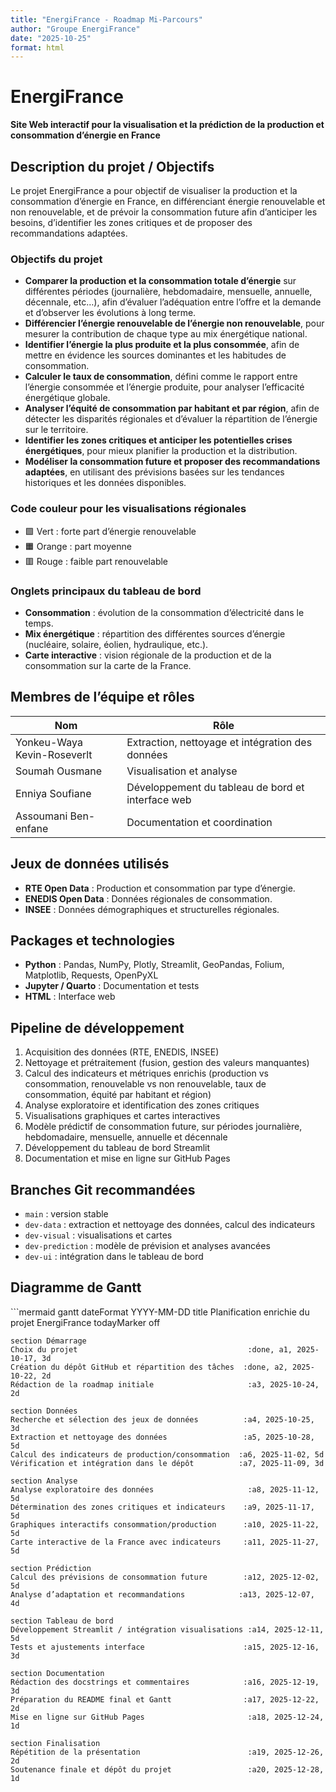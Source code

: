 ```yaml
---
title: "EnergiFrance - Roadmap Mi-Parcours"
author: "Groupe EnergiFrance"
date: "2025-10-25"
format: html
---
```


# EnergiFrance

**Site Web interactif pour la visualisation et la prédiction de la production et consommation d'énergie en France**

## Description du projet / Objectifs

Le projet EnergiFrance a pour objectif de visualiser la production et la consommation d’énergie en France, en différenciant énergie renouvelable et non renouvelable, et de prévoir la consommation future afin d’anticiper les besoins, d’identifier les zones critiques et de proposer des recommandations adaptées.

### Objectifs du projet

- **Comparer la production et la consommation totale d’énergie** sur différentes périodes (journalière, hebdomadaire, mensuelle, annuelle, décennale, etc...), afin d’évaluer l’adéquation entre l’offre et la demande et d’observer les évolutions à long terme.  
- **Différencier l’énergie renouvelable de l’énergie non renouvelable**, pour mesurer la contribution de chaque type au mix énergétique national.  
- **Identifier l’énergie la plus produite et la plus consommée**, afin de mettre en évidence les sources dominantes et les habitudes de consommation.  
- **Calculer le taux de consommation**, défini comme le rapport entre l’énergie consommée et l’énergie produite, pour analyser l’efficacité énergétique globale.  
- **Analyser l’équité de consommation par habitant et par région**, afin de détecter les disparités régionales et d’évaluer la répartition de l’énergie sur le territoire.  
- **Identifier les zones critiques et anticiper les potentielles crises énergétiques**, pour mieux planifier la production et la distribution.  
- **Modéliser la consommation future et proposer des recommandations adaptées**, en utilisant des prévisions basées sur les tendances historiques et les données disponibles.

### Code couleur pour les visualisations régionales

- 🟩 Vert : forte part d’énergie renouvelable  
- 🟧 Orange : part moyenne  
- 🟥 Rouge : faible part renouvelable

### Onglets principaux du tableau de bord

- **Consommation** : évolution de la consommation d’électricité dans le temps.  
- **Mix énergétique** : répartition des différentes sources d’énergie (nucléaire, solaire, éolien, hydraulique, etc.).  
- **Carte interactive** : vision régionale de la production et de la consommation sur la carte de la France.

## Membres de l'équipe et rôles

| Nom                         | Rôle                                              |
| --------------------------- | ------------------------------------------------- |
| Yonkeu-Waya Kevin-Roseverlt | Extraction, nettoyage et intégration des données |
| Soumah Ousmane              | Visualisation et analyse                          |
| Enniya Soufiane             | Développement du tableau de bord et interface web|
| Assoumani Ben-enfane        | Documentation et coordination                     |

## Jeux de données utilisés

- **RTE Open Data** : Production et consommation par type d’énergie.  
- **ENEDIS Open Data** : Données régionales de consommation.  
- **INSEE** : Données démographiques et structurelles régionales.

## Packages et technologies

- **Python** : Pandas, NumPy, Plotly, Streamlit, GeoPandas, Folium, Matplotlib, Requests, OpenPyXL  
- **Jupyter / Quarto** : Documentation et tests  
- **HTML** : Interface web

## Pipeline de développement

1. Acquisition des données (RTE, ENEDIS, INSEE)  
2. Nettoyage et prétraitement (fusion, gestion des valeurs manquantes)  
3. Calcul des indicateurs et métriques enrichis (production vs consommation, renouvelable vs non renouvelable, taux de consommation, équité par habitant et région)  
4. Analyse exploratoire et identification des zones critiques  
5. Visualisations graphiques et cartes interactives  
6. Modèle prédictif de consommation future, sur périodes journalière, hebdomadaire, mensuelle, annuelle et décennale  
7. Développement du tableau de bord Streamlit  
8. Documentation et mise en ligne sur GitHub Pages

## Branches Git recommandées

- `main` : version stable  
- `dev-data` : extraction et nettoyage des données, calcul des indicateurs  
- `dev-visual` : visualisations et cartes  
- `dev-prediction` : modèle de prévision et analyses avancées  
- `dev-ui` : intégration dans le tableau de bord

## Diagramme de Gantt

```mermaid
gantt
    dateFormat  YYYY-MM-DD
    title Planification enrichie du projet EnergiFrance
    todayMarker off

    section Démarrage
    Choix du projet                                      :done, a1, 2025-10-17, 3d
    Création du dépôt GitHub et répartition des tâches  :done, a2, 2025-10-22, 2d
    Rédaction de la roadmap initiale                     :a3, 2025-10-24, 2d

    section Données
    Recherche et sélection des jeux de données          :a4, 2025-10-25, 3d
    Extraction et nettoyage des données                 :a5, 2025-10-28, 5d
    Calcul des indicateurs de production/consommation  :a6, 2025-11-02, 5d
    Vérification et intégration dans le dépôt          :a7, 2025-11-09, 3d

    section Analyse
    Analyse exploratoire des données                     :a8, 2025-11-12, 5d
    Détermination des zones critiques et indicateurs    :a9, 2025-11-17, 5d
    Graphiques interactifs consommation/production      :a10, 2025-11-22, 5d
    Carte interactive de la France avec indicateurs     :a11, 2025-11-27, 5d

    section Prédiction
    Calcul des prévisions de consommation future        :a12, 2025-12-02, 5d
    Analyse d’adaptation et recommandations            :a13, 2025-12-07, 4d

    section Tableau de bord
    Développement Streamlit / intégration visualisations :a14, 2025-12-11, 5d
    Tests et ajustements interface                      :a15, 2025-12-16, 3d

    section Documentation
    Rédaction des docstrings et commentaires            :a16, 2025-12-19, 3d
    Préparation du README final et Gantt                :a17, 2025-12-22, 2d
    Mise en ligne sur GitHub Pages                       :a18, 2025-12-24, 1d

    section Finalisation
    Répétition de la présentation                        :a19, 2025-12-26, 2d
    Soutenance finale et dépôt du projet                 :a20, 2025-12-28, 1d
